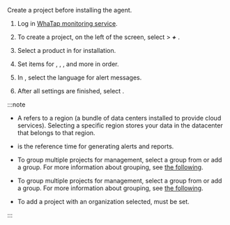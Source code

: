 Create a project before installing the agent.

1. Log in [WhaTap monitoring service](https://service.whatap.io).

2. To create a project, on the left of the screen, select <Cmdname sid="BTN07332" className="uitext" /> &gt; **_+_** <Cmdname sid='BTN06696' className='uitext'/>.

3. Select a product in <Cmdname sid="TTL07073" className="uitext" /> for installation.

4. Set items for <Cmdname sid="project_name" className="uitext" />, <Cmdname sid="data_server_region" className="uitext" />, <Cmdname sid="project_time_zone" className="uitext" />, and more in order.

   <ImgLang img='create-project-v3.png' desc=''/>

5. In <Cmdname sid="TTL07727" className="uitext" />, select the language for alert messages.

6. After all settings are finished, select <Cmdname sid="creating_a_project" className="uitext" />.

:::note

- A <Cmdname sid="data_server_region" className="uitext" /> refers to a region (a bundle of data centers installed to provide cloud services). Selecting a specific region stores your data in the datacenter that belongs to that region.

- <Cmdname sid="project_time_zone" className="uitext" /> is the reference time for generating alerts and reports.

<InDoc product='quick-guide'>

- To group multiple projects for management, select a group from <Cmdname sid="project_groups" className="uitext" /> or add a group. For more information about grouping, see [the following](project/group).

</InDoc>

<Xclude product='quick-guide'>

- To group multiple projects for management, select a group from <Cmdname sid="project_groups" className="uitext" /> or add a group. For more information about grouping, see [the following](../project/group).

</Xclude>

- To add a project with an organization selected, <Cmdname sid="group_of_organization" className="uitext" /> must be set.

:::
